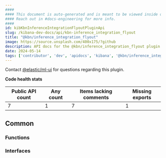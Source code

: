 ```yaml
---
####
#### This document is auto-generated and is meant to be viewed inside our experimental, new docs system.
#### Reach out in #docs-engineering for more info.
####
id: kibKbnInferenceIntegrationFlyoutPluginApi
slug: /kibana-dev-docs/api/kbn-inference_integration_flyout
title: "@kbn/inference_integration_flyout"
image: https://source.unsplash.com/400x175/?github
description: API docs for the @kbn/inference_integration_flyout plugin
date: 2024-05-14
tags: ['contributor', 'dev', 'apidocs', 'kibana', '@kbn/inference_integration_flyout']
---
```




Contact [@elastic/ml-ui](https://github.com/orgs/elastic/teams/ml-ui) for questions regarding this plugin.

**Code health stats**

| Public API count  | Any count | Items lacking comments | Missing exports |
|-------------------|-----------|------------------------|-----------------|
| 7 | 1 | 7 | 1 |

## Common

### Functions
<DocDefinitionList data={kbnInferenceIntegrationFlyoutObj.common.functions}/>

### Interfaces
<DocDefinitionList data={kbnInferenceIntegrationFlyoutObj.common.interfaces}/>

